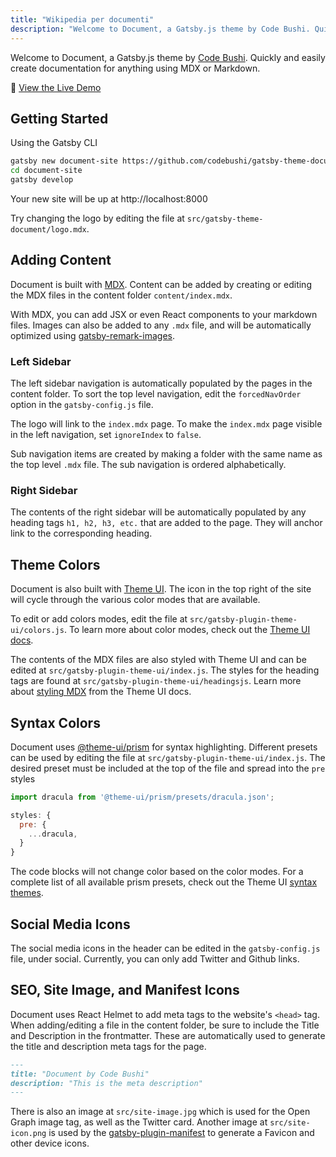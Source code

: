 ```yaml
---
title: "Wikipedia per documenti"
description: "Welcome to Document, a Gatsby.js theme by Code Bushi. Quickly and easily create documentation for anything using MDX or Markdown."
---
```


Welcome to Document, a Gatsby.js theme by [Code Bushi](https://codebushi.com/gatsby-starters-and-themes/). Quickly and easily create documentation for anything using MDX or Markdown.

👀 [View the Live Demo](https://gatsby-theme-document.netlify.com/)

## Getting Started

Using the Gatsby CLI

```bash
gatsby new document-site https://github.com/codebushi/gatsby-theme-document-example.git
cd document-site
gatsby develop
```

Your new site will be up at http://localhost:8000

Try changing the logo by editing the file at `src/gatsby-theme-document/logo.mdx`.

## Adding Content

Document is built with [MDX](https://mdxjs.com/). Content can be added by creating or editing the MDX files in the content folder `content/index.mdx`.

With MDX, you can add JSX or even React components to your markdown files. Images can also be added to any `.mdx` file, and will be automatically optimized using [gatsby-remark-images](https://www.gatsbyjs.org/packages/gatsby-remark-images/).

### Left Sidebar

The left sidebar navigation is automatically populated by the pages in the content folder. To sort the top level navigation, edit the `forcedNavOrder` option in the `gatsby-config.js` file.

The logo will link to the `index.mdx` page. To make the `index.mdx` page visible in the left navigation, set `ignoreIndex` to `false`.

Sub navigation items are created by making a folder with the same name as the top level `.mdx` file. The sub navigation is ordered alphabetically.

### Right Sidebar

The contents of the right sidebar will be automatically populated by any heading tags `h1, h2, h3, etc.` that are added to the page. They will anchor link to the corresponding heading.

## Theme Colors

Document is also built with [Theme UI](https://theme-ui.com). The icon in the top right of the site will cycle through the various color modes that are available.

To edit or add colors modes, edit the file at `src/gatsby-plugin-theme-ui/colors.js`. To learn more about color modes, check out the [Theme UI docs](https://theme-ui.com/color-modes).

The contents of the MDX files are also styled with Theme UI and can be edited at `src/gatsby-plugin-theme-ui/index.js`. The styles for the heading tags are found at `src/gatsby-plugin-theme-ui/headingsjs`. Learn more about [styling MDX](https://theme-ui.com/styling-mdx) from the Theme UI docs.

## Syntax Colors

Document uses [@theme-ui/prism](https://theme-ui.com/prism) for syntax highlighting. Different presets can be used by editing the file at `src/gatsby-plugin-theme-ui/index.js`. The desired preset must be included at the top of the file and spread into the `pre` styles

```javascript
import dracula from '@theme-ui/prism/presets/dracula.json';

styles: {
  pre: {
    ...dracula,
  }
}
```

The code blocks will not change color based on the color modes. For a complete list of all available prism presets, check out the Theme UI [syntax themes](https://theme-ui.com/prism#syntax-themes).

## Social Media Icons

The social media icons in the header can be edited in the `gatsby-config.js` file, under social. Currently, you can only add Twitter and Github links.

## SEO, Site Image, and Manifest Icons

Document uses React Helmet to add meta tags to the website's `<head>` tag. When adding/editing a file in the content folder, be sure to include the Title and Description in the frontmatter. These are automatically used to generate the title and description meta tags for the page.

```md
---
title: "Document by Code Bushi"
description: "This is the meta description"
---
```

There is also an image at `src/site-image.jpg` which is used for the Open Graph image tag, as well as the Twitter card. Another image at `src/site-icon.png` is used by the [gatsby-plugin-manifest](https://www.gatsbyjs.org/packages/gatsby-plugin-manifest/) to generate a Favicon and other device icons.
